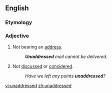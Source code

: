 ==English==

===Etymology===
{{prefix|un|addressed|lang=en}}

===Adjective===
{{en-adj|-}}

# Not bearing an [[address]].
#: '''''Unaddressed''' mail cannot be delivered.''
# Not [[discussed]] or [[considered]].
#: ''Have we left any points '''unaddressed'''?''

[[vi:unaddressed]]
[[zh:unaddressed]]